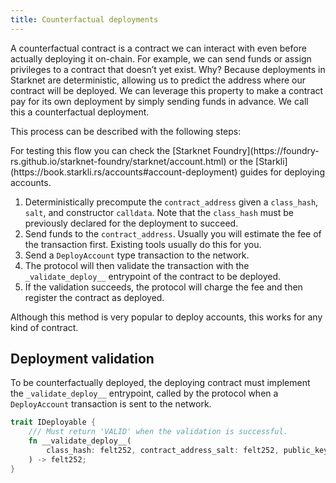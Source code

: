 ```yaml
---
title: Counterfactual deployments
---
```


A counterfactual contract is a contract we can interact with even before actually deploying it on-chain.
For example, we can send funds or assign privileges to a contract that doesn’t yet exist.
Why? Because deployments in Starknet are deterministic, allowing us to predict the address where our contract will be deployed.
We can leverage this property to make a contract pay for its own deployment by simply sending funds in advance. We call this a counterfactual deployment.

This process can be described with the following steps:

<Callout>
For testing this flow you can check the [Starknet Foundry](https://foundry-rs.github.io/starknet-foundry/starknet/account.html) or the [Starkli](https://book.starkli.rs/accounts#account-deployment) guides for deploying accounts.
</Callout>

1. Deterministically precompute the `contract_address` given a `class_hash`, `salt`, and constructor `calldata`.
Note that the `class_hash` must be previously declared for the deployment to succeed.
2. Send funds to the `contract_address`. Usually you will estimate the fee of the transaction first. Existing
tools usually do this for you.
3. Send a `DeployAccount` type transaction to the network.
4. The protocol will then validate the transaction with the `_validate_deploy__` entrypoint of the contract to be deployed.
5. If the validation succeeds, the protocol will charge the fee and then register the contract as deployed.

<Callout>
Although this method is very popular to deploy accounts, this works for any kind of contract.
</Callout>

## Deployment validation

To be counterfactually deployed, the deploying contract must implement the `_validate_deploy__` entrypoint,
called by the protocol when a `DeployAccount` transaction is sent to the network.

```rust
trait IDeployable {
    /// Must return 'VALID' when the validation is successful.
    fn __validate_deploy__(
        class_hash: felt252, contract_address_salt: felt252, public_key: felt252
    ) -> felt252;
}
```
